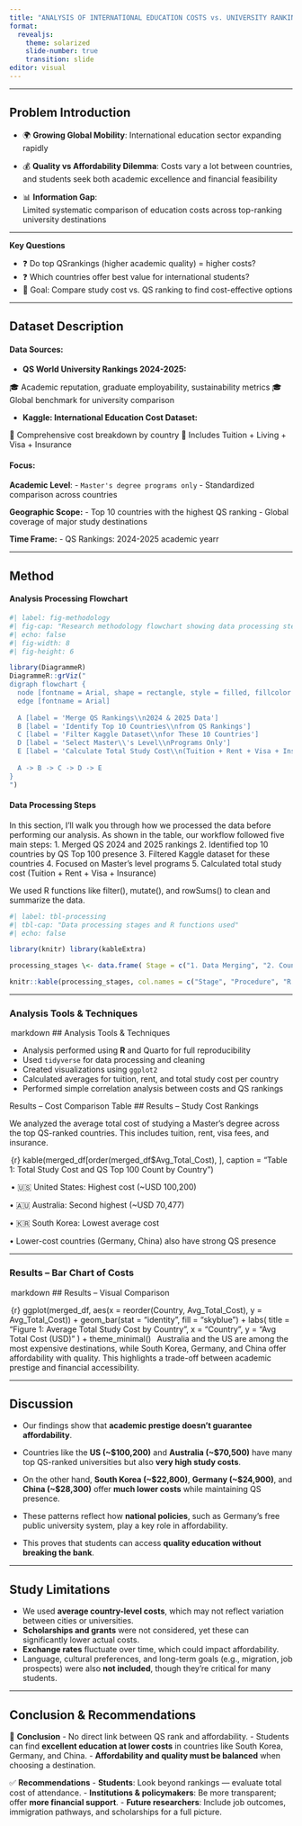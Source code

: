 ```yaml
---
title: "ANALYSIS OF INTERNATIONAL EDUCATION COSTS vs. UNIVERSITY RANKINGS "
format: 
  revealjs:
    theme: solarized
    slide-number: true
    transition: slide
editor: visual
---
```


------------------------------------------------------------------------

## Problem Introduction

- 🌍 **Growing Global Mobility**: 
International education sector expanding rapidly

- 💰 **Quality vs Affordability Dilemma**: 
Costs vary a lot between countries, and students seek both academic excellence and financial feasibility

- 📊 **Information Gap**:  
Limited systematic comparison of education costs across top-ranking university destinations

---

**Key Questions**

- ❓ Do top QSrankings (higher academic quality) = higher costs?
- ❓ Which countries offer best value for international students?
- 🎯 Goal: Compare study cost vs. QS ranking to find cost-effective options

------------------------------------------------------------------------

## Dataset Description
#### Data Sources:

- **QS World University Rankings 2024-2025:**

🎓 Academic reputation, graduate employability, sustainability metrics
🎓 Global benchmark for university comparison

- **Kaggle: International Education Cost Dataset:**

💸 Comprehensive cost breakdown by country
💸 Includes Tuition + Living + Visa + Insurance


#### Focus:

**Academic Level**: 
- `Master's degree programs only`
- Standardized comparison across countries

**Geographic Scope:**
- Top 10 countries with the highest QS ranking
- Global coverage of major study destinations

**Time Frame:**
- QS Rankings: 2024-2025 academic yearr


------------------------------------------------------------------------

## Method
#### Analysis Processing Flowchart

```r

#| label: fig-methodology
#| fig-cap: "Research methodology flowchart showing data processing steps"
#| echo: false
#| fig-width: 8
#| fig-height: 6

library(DiagrammeR)
DiagrammeR::grViz("
digraph flowchart {
  node [fontname = Arial, shape = rectangle, style = filled, fillcolor = lightblue, fontsize = 10]
  edge [fontname = Arial]
  
  A [label = 'Merge QS Rankings\\n2024 & 2025 Data']
  B [label = 'Identify Top 10 Countries\\nfrom QS Rankings']
  C [label = 'Filter Kaggle Dataset\\nfor These 10 Countries']
  D [label = 'Select Master\\'s Level\\nPrograms Only']
  E [label = 'Calculate Total Study Cost\\n(Tuition + Rent + Visa + Insurance)']
  
  A -> B -> C -> D -> E
}
")
```

#### Data Processing Steps

In this section, I’ll walk you through how we processed the data before performing our analysis. As shown in the table, our workflow followed five main steps: 1.⁠ ⁠Merged QS 2024 and 2025 rankings 2.⁠ ⁠Identified top 10 countries by QS Top 100 presence 3.⁠ ⁠Filtered Kaggle dataset for these countries 4.⁠ ⁠Focused on Master’s level programs 5.⁠ ⁠Calculated total study cost (Tuition + Rent + Visa + Insurance)

We used R functions like filter(), mutate(), and rowSums() to clean and summarize the data.
```r
#| label: tbl-processing 
#| tbl-cap: "Data processing stages and R functions used" 
#| echo: false

library(knitr) library(kableExtra)

processing_stages \<- data.frame( Stage = c("1. Data Merging", "2. Country Selection", "3. Data Filtering", "4. Level Selection", "5. Cost Calculation"), Procedure = c("Combine QS 2024 & 2025", "Identify top 10 countries", "Filter Kaggle by countries", "Select master's programs", "Sum all cost components"), R_Functions = c("rbind(), bind_rows()", "group_by(), top_n()", "filter(), %in%", "filter()", "mutate(), rowSums()"), Output = c("Merged QS data", "Top 10 countries list", "Country-matched data", "Master's level data", "Total cost dataset") )

knitr::kable(processing_stages, col.names = c("Stage", "Procedure", "R Functions", "Output"), format = "html") %\>% kable_styling(bootstrap_options = c("striped", "hover", "condensed"), full_width = FALSE)
```

------------------------------------------------------------------------

### Analysis Tools & Techniques

⁠ markdown \## Analysis Tools & Techniques

-   Analysis performed using **R** and Quarto for full reproducibility\
-   Used `tidyverse` for data processing and cleaning\
-   Created visualizations using `ggplot2`\
-   Calculated averages for tuition, rent, and total study cost per country\
-   Performed simple correlation analysis between costs and QS rankings

Results – Cost Comparison Table \## Results – Study Cost Rankings

We analyzed the average total cost of studying a Master's degree across the top QS-ranked countries. This includes tuition, rent, visa fees, and insurance.

 ⁠{r} kable(merged_df\[order(merged_df\$Avg_Total_Cost), \], caption = "Table 1: Total Study Cost and QS Top 100 Count by Country")

⁠ • 🇺🇸 United States: Highest cost (\~USD 100,200)

• 🇦🇺 Australia: Second highest (\~USD 70,477)

• 🇰🇷 South Korea: Lowest average cost

• Lower-cost countries (Germany, China) also have strong QS presence

------------------------------------------------------------------------

### Results – Bar Chart of Costs

 ⁠markdown \## Results – Visual Comparison

⁠ {r} ggplot(merged_df, aes(x = reorder(Country, Avg_Total_Cost), y = Avg_Total_Cost)) + geom_bar(stat = "identity", fill = "skyblue") + labs( title = "Figure 1: Average Total Study Cost by Country", x = "Country", y = "Avg Total Cost (USD)" ) + theme_minimal()  ⁠ Australia and the US are among the most expensive destinations, while South Korea, Germany, and China offer affordability with quality. This highlights a trade-off between academic prestige and financial accessibility.

------------------------------------------------------------------------

## Discussion

-   Our findings show that **academic prestige doesn’t guarantee affordability**.

-   Countries like the **US (\~\$100,200)** and **Australia (\~\$70,500)** have many top QS-ranked universities but also **very high study costs**.

-   On the other hand, **South Korea (\~\$22,800)**, **Germany (\~\$24,900)**, and **China (\~\$28,300)** offer **much lower costs** while maintaining QS presence.

-   These patterns reflect how **national policies**, such as Germany’s free public university system, play a key role in affordability.

-   This proves that students can access **quality education without breaking the bank**.

------------------------------------------------------------------------

## Study Limitations

-   We used **average country-level costs**, which may not reflect variation between cities or universities.
-   **Scholarships and grants** were not considered, yet these can significantly lower actual costs.
-   **Exchange rates** fluctuate over time, which could impact affordability.
-   Language, cultural preferences, and long-term goals (e.g., migration, job prospects) were also **not included**, though they’re critical for many students.

------------------------------------------------------------------------

## Conclusion & Recommendations

🧠 **Conclusion** - No direct link between QS rank and affordability. - Students can find **excellent education at lower costs** in countries like South Korea, Germany, and China. - **Affordability and quality must be balanced** when choosing a destination.

✅ **Recommendations** - **Students**: Look beyond rankings — evaluate total cost of attendance. - **Institutions & policymakers**: Be more transparent; offer **more financial support**. - **Future researchers**: Include job outcomes, immigration pathways, and scholarships for a full picture.
